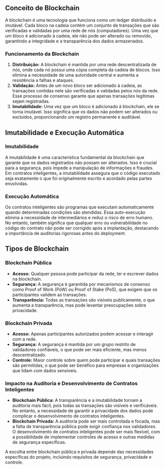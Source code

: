 ## Conceito de Blockchain

A blockchain é uma tecnologia que funciona como um ledger distribuído e imutável. Cada bloco na cadeia contém um conjunto de transações que são verificadas e validadas por uma rede de nós (computadores). Uma vez que um bloco é adicionado à cadeia, ele não pode ser alterado ou removido, garantindo a integridade e a transparência dos dados armazenados.

### Funcionamento da Blockchain

1. **Distribuição:** A blockchain é mantida por uma rede descentralizada de nós, onde cada nó possui uma cópia completa da cadeia de blocos. Isso elimina a necessidade de uma autoridade central e aumenta a resistência a falhas e ataques.
2. **Validação:** Antes de um novo bloco ser adicionado à cadeia, as transações contidas nele são verificadas e validadas pelos nós da rede. Esse processo de consenso garante que apenas transações legítimas sejam registradas.
3. **Imutabilidade:** Uma vez que um bloco é adicionado à blockchain, ele se torna imutável. Isso significa que os dados não podem ser alterados ou excluídos, proporcionando um registro permanente e auditável.

## Imutabilidade e Execução Automática

### Imutabilidade

A imutabilidade é uma característica fundamental da blockchain que garante que os dados registrados não possam ser alterados. Isso é crucial para a segurança, pois impede a manipulação de informações e fraudes. Em contratos inteligentes, a imutabilidade assegura que o código executado seja exatamente o que foi originalmente escrito e acordado pelas partes envolvidas.

### Execução Automática

Os contratos inteligentes são programas que executam automaticamente quando determinadas condições são atendidas. Essa auto-execução elimina a necessidade de intermediários e reduz o risco de erro humano. No entanto, também significa que qualquer erro ou vulnerabilidade no código do contrato não pode ser corrigido após a implantação, destacando a importância de auditorias rigorosas antes do deployment.

## Tipos de Blockchain

### Blockchain Pública

- **Acesso:** Qualquer pessoa pode participar da rede, ler e escrever dados na blockchain.
- **Segurança:** A segurança é garantida por mecanismos de consenso como Proof of Work (PoW) ou Proof of Stake (PoS), que exigem que os participantes validem as transações.
- **Transparência:** Todas as transações são visíveis publicamente, o que aumenta a transparência, mas pode levantar preocupações sobre privacidade.

### Blockchain Privada

- **Acesso:** Apenas participantes autorizados podem acessar e interagir com a rede.
- **Segurança:** A segurança é mantida por um grupo restrito de validadores confiáveis, o que pode ser mais eficiente, mas menos descentralizado.
- **Controle:** Maior controle sobre quem pode participar e quais transações são permitidas, o que pode ser benéfico para empresas e organizações que lidam com dados sensíveis.

### Impacto na Auditoria e Desenvolvimento de Contratos Inteligentes

- **Blockchain Pública:** A transparência e a imutabilidade tornam a auditoria mais fácil, pois todas as transações são visíveis e verificáveis. No entanto, a necessidade de garantir a privacidade dos dados pode complicar o desenvolvimento de contratos inteligentes.
- **Blockchain Privada:** A auditoria pode ser mais controlada e focada, mas a falta de transparência pública pode exigir confiança nos validadores. O desenvolvimento de contratos inteligentes pode ser mais flexível, com a possibilidade de implementar controles de acesso e outras medidas de segurança específicas.

A escolha entre blockchain pública e privada depende das necessidades específicas do projeto, incluindo requisitos de segurança, privacidade e controle.
